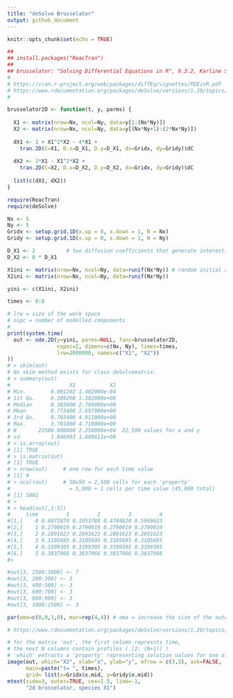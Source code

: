 ```yaml
---
title: "deSolve Brusselator"
output: github_document
---
```

  
```r
knitr::opts_chunk$set(echo = TRUE)
```

```r

##
## install.packages("ReacTran")
##
## brusselator: "Solving Differential Equations in R", 9.3.2, Karline Soetart et al.
#
# https://cran.r-project.org/web/packages/diffEq/vignettes/PDEinR.pdf 
# https://www.rdocumentation.org/packages/deSolve/versions/1.20/topics/ode.2D
#

brusselator2D <- function(t, y, parms) {
  
  X1 <- matrix(nrow=Nx, ncol=Ny, data=y[1:(Nx*Ny)])
  X2 <- matrix(nrow=Nx, ncol=Ny, data=y[(Nx*Ny+1):(2*Nx*Ny)])
  
  dX1 <- 1 + X1^2*X2 - 4*X1 +
    tran.2D(C=X1, D.x=D_X1, D.y=D_X1, dx=Gridx, dy=Gridy)$dC
  
  dX2 <- 3*X1 - X1^2*X2 + 
    tran.2D(C=X2, D.x=D_X2, D.y=D_X2, dx=Gridx, dy=Gridy)$dC
  
  list(c(dX1, dX2))
}

require(ReacTran)
require(deSolve)

Nx <- 5
Ny <- 5
Gridx <- setup.grid.1D(x.up = 0, x.down = 1, N = Nx)  
Gridy <- setup.grid.1D(x.up = 0, x.down = 1, N = Ny)

D_X1 <- 2          # two diffusion coefficients that generate interesting patterns
D_X2 <- 8 * D_X1

X1ini <- matrix(nrow=Nx, ncol=Ny, data=runif(Nx*Ny)) # random initial conditions
X2ini <- matrix(nrow=Nx, ncol=Ny, data=runif(Nx*Ny))

yini <- c(X1ini, X2ini)

times <- 0:8

# lrw = size of the work space
# nspc = number of modelled components
#
print(system.time(
  out <- ode.2D(y=yini, parms=NULL, func=brusselator2D, 
                nspec=2, dimens=c(Nx, Ny), times=times, 
                lrw=2000000, names=c("X1", "X2"))
))
# > skim(out)
# No skim method exists for class deSolvematrix.
# > summary(out)
#                   X1           X2
# Min.        0.001202 1.402000e-04
# 1st Qu.     0.289200 1.382000e+00
# Median      0.383800 2.769000e+00
# Mean        0.773400 2.697000e+00
# 3rd Qu.     0.703400 4.011000e+00
# Max.        3.701000 4.719000e+00
# N       22500.000000 2.250000e+04  22,500 values for x and y
# sd          1.046993 1.489611e+00
# > is.array(out)
# [1] TRUE
# > is.matrix(out)
# [1] TRUE
# > nrow(out)     # one row for each time value
# [1] 9
# > ncol(out)     # 50x50 = 2,500 cells for each 'property' 
#                   = 5,000 + 1 cells per time value (45,009 total)
# [1] 5001
# > 
# > head(out[,1:5])
#     time         1         2         3         4
#[1,]    0 0.8071870 0.1053788 0.4744620 0.5969623
#[2,]    1 0.2790019 0.2790019 0.2790019 0.2790019
#[3,]    2 0.2891623 0.2891623 0.2891623 0.2891623
#[4,]    3 0.3105695 0.3105695 0.3105695 0.3105695
#[5,]    4 0.3399305 0.3399305 0.3399305 0.3399305
#[6,]    5 0.3837966 0.3837966 0.3837966 0.3837966
#> 

#out[3, 2500:3000] <- 7
#out[3, 200:300] <- 3
#out[3, 400:500] <- 3
#out[3, 600:700] <- 3
#out[3, 800:900] <- 3
#out[3, 1000:2500] <- 3

par(oma=c(0,0,1,0), mar=rep(4,4)) # oma = increase the size of the outer margin

# https://www.rdocumentation.org/packages/deSolve/versions/1.20/topics/plot.deSolve

# for the matrix 'out', the first column represnts time, 
# the next N columns contain profiles ( [2: (N+1)] )
# 'which' extracts a 'property' representing solution values for one of the equations (pg 160)
image(out, which="X2", xlab="x", ylab="y", mfrow = c(3,3), ask=FALSE,
      main=paste("t= ", times),
      grid= list(x=Gridx$x.mid, y=Gridy$x.mid))
mtext(side=3, outer=TRUE, cex=1.5, line=-1, 
      "2d brusselator, species X1")

```